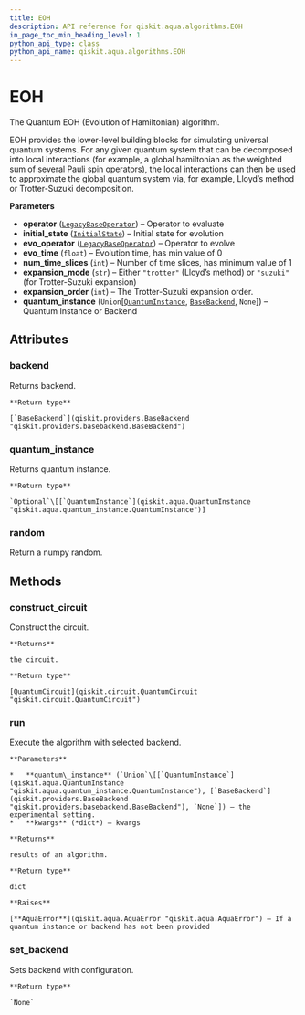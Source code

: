 ```yaml
---
title: EOH
description: API reference for qiskit.aqua.algorithms.EOH
in_page_toc_min_heading_level: 1
python_api_type: class
python_api_name: qiskit.aqua.algorithms.EOH
---
```


# EOH

<Class id="qiskit.aqua.algorithms.EOH" github="https://github.com/qiskit-community/qiskit-aqua/tree/stable/0.7/qiskit/aqua/algorithms/education/eoh.py" signature="EOH(operator, initial_state, evo_operator, evo_time=1, num_time_slices=1, expansion_mode='trotter', expansion_order=1, quantum_instance=None)">
  The Quantum EOH (Evolution of Hamiltonian) algorithm.

  EOH provides the lower-level building blocks for simulating universal quantum systems. For any given quantum system that can be decomposed into local interactions (for example, a global hamiltonian as the weighted sum of several Pauli spin operators), the local interactions can then be used to approximate the global quantum system via, for example, Lloyd’s method or Trotter-Suzuki decomposition.

  **Parameters**

  *   **operator** ([`LegacyBaseOperator`](qiskit.aqua.operators.legacy.LegacyBaseOperator "qiskit.aqua.operators.legacy.base_operator.LegacyBaseOperator")) – Operator to evaluate
  *   **initial\_state** ([`InitialState`](qiskit.aqua.components.initial_states.InitialState "qiskit.aqua.components.initial_states.initial_state.InitialState")) – Initial state for evolution
  *   **evo\_operator** ([`LegacyBaseOperator`](qiskit.aqua.operators.legacy.LegacyBaseOperator "qiskit.aqua.operators.legacy.base_operator.LegacyBaseOperator")) – Operator to evolve
  *   **evo\_time** (`float`) – Evolution time, has min value of 0
  *   **num\_time\_slices** (`int`) – Number of time slices, has minimum value of 1
  *   **expansion\_mode** (`str`) – Either `"trotter"` (Lloyd’s method) or `"suzuki"` (for Trotter-Suzuki expansion)
  *   **expansion\_order** (`int`) – The Trotter-Suzuki expansion order.
  *   **quantum\_instance** (`Union`\[[`QuantumInstance`](qiskit.aqua.QuantumInstance "qiskit.aqua.quantum_instance.QuantumInstance"), [`BaseBackend`](qiskit.providers.BaseBackend "qiskit.providers.basebackend.BaseBackend"), `None`]) – Quantum Instance or Backend

  ## Attributes

  ### backend

  <Attribute id="qiskit.aqua.algorithms.EOH.backend" name="backend" signature="qiskit.providers.basebackend.BaseBackend">
    Returns backend.

    **Return type**

    [`BaseBackend`](qiskit.providers.BaseBackend "qiskit.providers.basebackend.BaseBackend")
  </Attribute>

  ### quantum\_instance

  <Attribute id="qiskit.aqua.algorithms.EOH.quantum_instance" name="quantum_instance" signature="Union[None, qiskit.aqua.quantum_instance.QuantumInstance]">
    Returns quantum instance.

    **Return type**

    `Optional`\[[`QuantumInstance`](qiskit.aqua.QuantumInstance "qiskit.aqua.quantum_instance.QuantumInstance")]
  </Attribute>

  ### random

  <Attribute id="qiskit.aqua.algorithms.EOH.random" name="random">
    Return a numpy random.
  </Attribute>

  ## Methods

  ### construct\_circuit

  <Function id="qiskit.aqua.algorithms.EOH.construct_circuit" name="construct_circuit" signature="EOH.construct_circuit()">
    Construct the circuit.

    **Returns**

    the circuit.

    **Return type**

    [QuantumCircuit](qiskit.circuit.QuantumCircuit "qiskit.circuit.QuantumCircuit")
  </Function>

  ### run

  <Function id="qiskit.aqua.algorithms.EOH.run" name="run" signature="EOH.run(quantum_instance=None, **kwargs)">
    Execute the algorithm with selected backend.

    **Parameters**

    *   **quantum\_instance** (`Union`\[[`QuantumInstance`](qiskit.aqua.QuantumInstance "qiskit.aqua.quantum_instance.QuantumInstance"), [`BaseBackend`](qiskit.providers.BaseBackend "qiskit.providers.basebackend.BaseBackend"), `None`]) – the experimental setting.
    *   **kwargs** (*dict*) – kwargs

    **Returns**

    results of an algorithm.

    **Return type**

    dict

    **Raises**

    [**AquaError**](qiskit.aqua.AquaError "qiskit.aqua.AquaError") – If a quantum instance or backend has not been provided
  </Function>

  ### set\_backend

  <Function id="qiskit.aqua.algorithms.EOH.set_backend" name="set_backend" signature="EOH.set_backend(backend, **kwargs)">
    Sets backend with configuration.

    **Return type**

    `None`
  </Function>
</Class>


